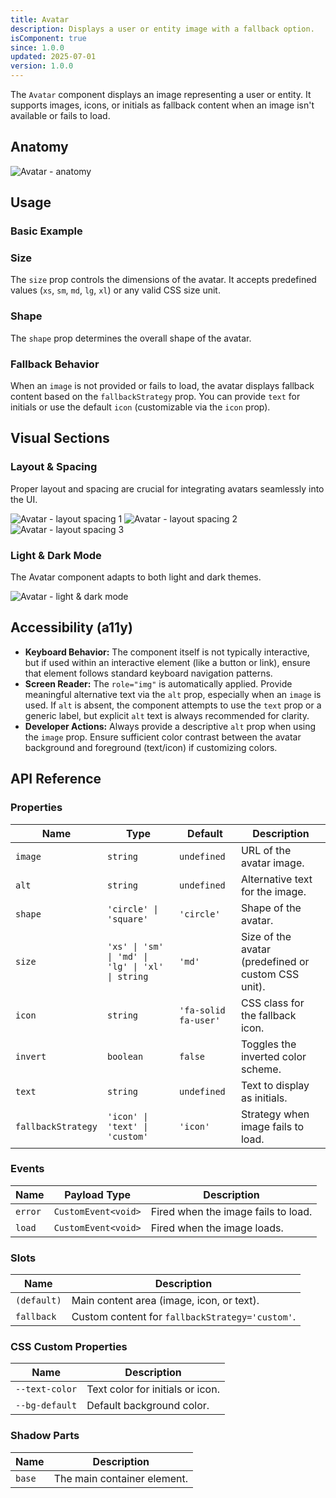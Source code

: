 ```yaml
---
title: Avatar
description: Displays a user or entity image with a fallback option.
isComponent: true
since: 1.0.0
updated: 2025-07-01
version: 1.0.0
---
```




The `Avatar` component displays an image representing a user or entity. It supports images, icons, or initials as fallback content when an image isn't available or fails to load.

## Anatomy

<Image src={anatomy} alt="Avatar - anatomy" />

## Usage

### Basic Example

<CodePreview autoGeneration={true} horizontal>
  <plus-avatar image="https://i.pravatar.cc/50" alt="User Name"></plus-avatar>
</CodePreview>

### Size

The `size` prop controls the dimensions of the avatar. It accepts predefined values (`xs`, `sm`, `md`, `lg`, `xl`) or any valid CSS size unit.

<CodePreview autoGeneration={true} horizontal>
  <plus-avatar data-variant-size="xs,sm,md,lg,xl"></plus-avatar>
</CodePreview>

### Shape

The `shape` prop determines the overall shape of the avatar.

<CodePreview autoGeneration={true} horizontal>
  <plus-avatar data-variant-shape="circle,square" image="https://i.pravatar.cc/50"></plus-avatar>
</CodePreview>

### Fallback Behavior

When an `image` is not provided or fails to load, the avatar displays fallback content based on the `fallbackStrategy` prop. You can provide `text` for initials or use the default `icon` (customizable via the `icon` prop).

<CodePreview autoGeneration={true} horizontal>
  <plus-avatar text="Murat Polat Özkan" fallback-strategy="text"></plus-avatar>
  <plus-avatar text="Single" fallback-strategy="text"></plus-avatar>
  <plus-avatar icon="fa-solid fa-ghost"></plus-avatar>
  <plus-avatar></plus-avatar>
</CodePreview>

## Visual Sections

### Layout & Spacing

Proper layout and spacing are crucial for integrating avatars seamlessly into the UI.

<Image src={layoutSpacing1} alt="Avatar - layout spacing 1" />
<Image src={layoutSpacing2} alt="Avatar - layout spacing 2" />
<Image src={layoutSpacing3} alt="Avatar - layout spacing 3" />

### Light & Dark Mode

The Avatar component adapts to both light and dark themes.

<Image src={lightDarkMode} alt="Avatar - light & dark mode" />

## Accessibility (a11y)

*   **Keyboard Behavior:** The component itself is not typically interactive, but if used within an interactive element (like a button or link), ensure that element follows standard keyboard navigation patterns.
*   **Screen Reader:** The `role="img"` is automatically applied. Provide meaningful alternative text via the `alt` prop, especially when an `image` is used. If `alt` is absent, the component attempts to use the `text` prop or a generic label, but explicit `alt` text is always recommended for clarity.
*   **Developer Actions:** Always provide a descriptive `alt` prop when using the `image` prop. Ensure sufficient color contrast between the avatar background and foreground (text/icon) if customizing colors.

## API Reference

### Properties

| Name             | Type                                                 | Default           | Description                                                                       |
|------------------|------------------------------------------------------|-------------------|-----------------------------------------------------------------------------------|
| `image`          | `string`                                             | `undefined`       | URL of the avatar image.                                                          |
| `alt`            | `string`                                             | `undefined`       | Alternative text for the image.                                                  |
| `shape`          | `'circle' \| 'square'`                               | `'circle'`        | Shape of the avatar.                                                              |
| `size`           | `'xs' \| 'sm' \| 'md' \| 'lg' \| 'xl' \| string` | `'md'`            | Size of the avatar (predefined or custom CSS unit).                               |
| `icon`           | `string`                                             | `'fa-solid fa-user'` | CSS class for the fallback icon.                                                  |
| `invert`         | `boolean`                                            | `false`           | Toggles the inverted color scheme.                                              |
| `text`           | `string`                                             | `undefined`       | Text to display as initials.                                                      |
| `fallbackStrategy` | `'icon' \| 'text' \| 'custom'`                    | `'icon'`          | Strategy when image fails to load.                                                 |

### Events

| Name    | Payload Type        | Description                        |
|---------|---------------------|------------------------------------|
| `error` | `CustomEvent<void>` | Fired when the image fails to load. |
| `load`  | `CustomEvent<void>` | Fired when the image loads.        |

### Slots

| Name        | Description                                                   |
|-------------|---------------------------------------------------------------|
| `(default)` | Main content area (image, icon, or text).                     |
| `fallback`  | Custom content for `fallbackStrategy='custom'`.                |

### CSS Custom Properties

| Name           | Description                           |
|----------------|---------------------------------------|
| `--text-color` | Text color for initials or icon.      |
| `--bg-default` | Default background color.             |

### Shadow Parts

| Name   | Description                     |
|--------|---------------------------------|
| `base` | The main container element.      |
